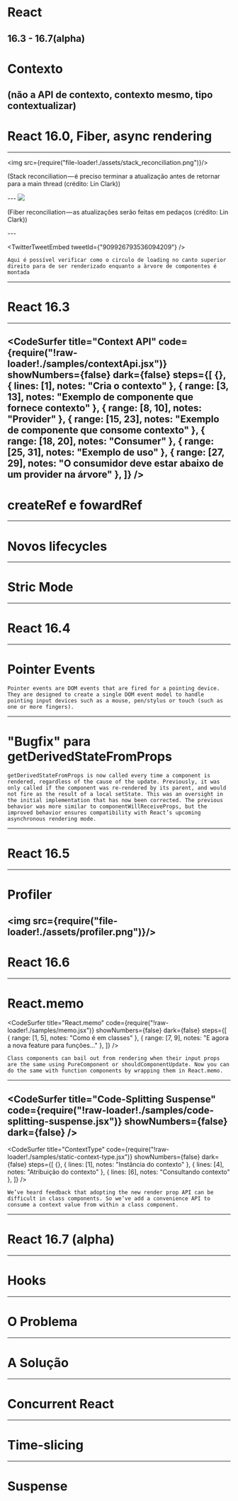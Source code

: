 
# React
16.3 - 16.7(alpha)
---
# Contexto
(não a API de contexto, contexto mesmo, tipo contextualizar)
---
# React 16.0, Fiber, async rendering
---
<img src={require("file-loader!./assets/stack_reconciliation.png")}/>
<p style={{ fontSize: "0.6em"}}>(Stack reconciliation — é preciso terminar a atualização antes de retornar para a main thread (crédito: Lin Clark))</p>
---
<img src={require("file-loader!./assets/fiber_reconciliation.png")}/>
<p style={{ fontSize: "0.6em"}}>(Fiber reconciliation — as atualizações serão feitas em pedaços (crédito: Lin Clark))</p>
---

<TwitterTweetEmbed
  tweetId={"909926793536094209"}
/>

```notes
Aqui é possível verificar como o circulo de loading no canto superior direito para de ser renderizado enquanto a àrvore de componentes é montada
```
---
# React 16.3
---

<CodeSurfer
  title="Context API"
  code={require("!raw-loader!./samples/contextApi.jsx")}
  showNumbers={false}
  dark={false}
  steps={[
    {},
    { lines: [1], notes: "Cria o contexto" },
    { range: [3, 13], notes: "Exemplo de componente que fornece contexto" },
    { range: [8, 10], notes: "Provider" },
    { range: [15, 23], notes: "Exemplo de componente que consome contexto" },
    { range: [18, 20], notes: "Consumer" },
    { range: [25, 31], notes: "Exemplo de uso" },
    { range: [27, 29], notes: "O consumidor deve estar abaixo de um provider na árvore" },
  ]}
/>
---
# createRef e fowardRef
---
# Novos lifecycles
---
# Stric Mode
---
# React 16.4
---
# Pointer Events
```notes
Pointer events are DOM events that are fired for a pointing device. They are designed to create a single DOM event model to handle pointing input devices such as a mouse, pen/stylus or touch (such as one or more fingers).
```
---
# "Bugfix" para getDerivedStateFromProps
```notes
getDerivedStateFromProps is now called every time a component is rendered, regardless of the cause of the update. Previously, it was only called if the component was re-rendered by its parent, and would not fire as the result of a local setState. This was an oversight in the initial implementation that has now been corrected. The previous behavior was more similar to componentWillReceiveProps, but the improved behavior ensures compatibility with React’s upcoming asynchronous rendering mode.
```
---
# React 16.5
---
# Profiler
<img src={require("file-loader!./assets/profiler.png")}/>
---
# React 16.6
---
# React.memo
<CodeSurfer
  title="React.memo"
  code={require("!raw-loader!./samples/memo.jsx")}
  showNumbers={false}
  dark={false}
  steps={[
    { range: [1, 5], notes: "Como é em classes" },
    { range: [7, 9], notes: "E agora a nova feature para funções..." },
  ]}
/>
```notes
Class components can bail out from rendering when their input props are the same using PureComponent or shouldComponentUpdate. Now you can do the same with function components by wrapping them in React.memo.
```
---
<CodeSurfer
  title="Code-Splitting Suspense"
  code={require("!raw-loader!./samples/code-splitting-suspense.jsx")}
  showNumbers={false}
  dark={false}
/>
---
<CodeSurfer
  title="ContextType"
  code={require("!raw-loader!./samples/static-context-type.jsx")}
  showNumbers={false}
  dark={false}
  steps={[
    {},
    { lines: [1], notes: "Instância do contexto" },
    { lines: [4], notes: "Atribuição do contexto" },
    { lines: [6], notes: "Consultando contexto" },
  ]}
/>

```notes
We’ve heard feedback that adopting the new render prop API can be difficult in class components. So we’ve add a convenience API to consume a context value from within a class component.
```
---
# React 16.7 (alpha)
---
# Hooks
---
# O Problema
---
# A Solução
---
# Concurrent React
---
# Time-slicing
---
# Suspense